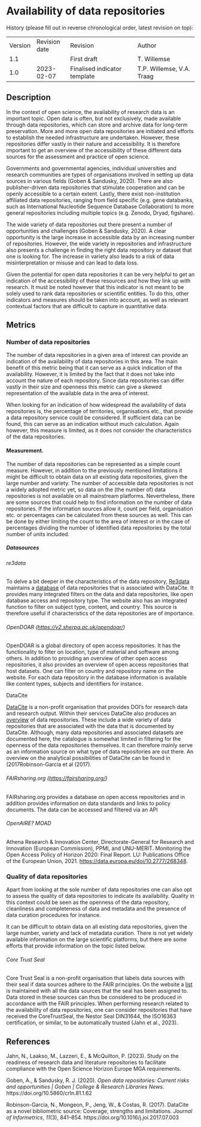 # Availability of data repositories {#availability-of-data-repositories .unnumbered}

History (please fill out in reverse chronological order, latest revision on top):

|         |               |                              |                           |
|---------|---------------|------------------------------|---------------------------|
| Version | Revision date | Revision                     | Author                    |
| 1.1     |               | First draft                  | T. Willemse               |
| 1.0     | 2023-02-07    | Finalised indicator template | T.P. Willemse, V.A. Traag |

## Description

In the context of open science, the availability of research data is an important topic. Open data is often, but not exclusively, made available through data repositories, which can store and archive data for long-term preservation. More and more open data repositories are initiated and efforts to establish the needed infrastructure are undertaken. However, these repositories differ vastly in their nature and accessibility. It is therefore important to get an overview of the accessibility of these different data sources for the assessment and practice of open science.

Governments and governmental agencies, individual universities and research communities are types of organisations involved in setting up data sources in various fields (Goben & Sandusky, 2020). There are also publisher-driven data repositories that stimulate cooperation and can be openly accessible to a certain extent. Lastly, there exist non-institution affiliated data repositories, ranging from field specific (e.g. gene databanks, such as International Nucleotide Sequence Database Collaboration) to more general repositories including multiple topics (e.g. Zenodo, Dryad, figshare).

The wide variety of data repositories out there present a number of opportunities and challenges (Goben & Sandusky, 2020). A clear opportunity is the large increase in accessible data by an increasing number of repositories. However, the wide variety in repositories and infrastructure also presents a challenge in finding the right data repository or dataset that one is looking for. The increase in variety also leads to a risk of data misinterpretation or misuse and can lead to data loss.

Given the potential for open data repositories it can be very helpful to get an indication of the accessibility of these resources and how they link up with research. It must be noted however that this indicator is not meant to be solely used to rank data repositories or scientific entities. To do this, other indicators and measures should be taken into account, as well as relevant contextual factors that are difficult to capture in quantitative data.

## Metrics

### Number of data repositories

The number of data repositories in a given area of interest can provide an indication of the availability of data repositories in this area. The main benefit of this metric being that it can serve as a quick indication of the availability. However, it is limited by the fact that it does not take into account the nature of each repository. Since data repositories can differ vastly in their size and openness this metric can give a skewed representation of the available data in the area of interest.

When looking for an indication of how widespread the availability of data repositories is, the percentage of territories, organisations etc., that provide a data repository service could be considered. If sufficient data can be found, this can serve as an indication without much calculation. Again however, this measure is limited, as it does not consider the characteristics of the data repositories.

#### Measurement.

The number of data repositories can be represented as a simple count measure. However, in addition to the previously mentioned limitations it might be difficult to obtain data on all existing data repositories, given the large number and variety. The number of accessible data repositories is not a widely adopted metric yet, so data on the (the number of) data repositories is not available on all mainstream platforms. Nevertheless, there are some sources that could help to find information on the number of data repositories. If the information sources allow it, count per field, organisation etc. or percentages can be calculated from these sources as well. This can be done by either limiting the count to the area of interest or in the case of percentages dividing the number of identified data repositories by the total number of units included.

##### Datasources

###### re3data

To delve a bit deeper in the characteristics of the data repository, [Re3data](https://www.re3data.org/) maintains a [database](https://www.re3data.org/search?query=&contentTypes%5b%5d=Databases) of data repositories that is associated with DataCite. It provides many integrated filters on the data and data repositories, like open database access and repository type. The website also has an integrated function to filter on subject type, content, and country. This source is therefore useful if characteristics of the data repositories are of importance.

###### OpenDOAR (<https://v2.sherpa.ac.uk/opendoar/>)

OpenDOAR is a global directory of open access repositories. It has the functionality to filter on location, type of material and software among others. In addition to providing an overview of other open access repositories, it also provides an overview of open access repositories that host datasets. One can filter on country and repository name on the website. For each data repository in the database information is available like content types, subjects and identifiers for instance.

DataCite

[DataCite](https://datacite.org/value.html) is a non-profit organisation that provides DOI’s for research data and research output. Within their services DataCite also produces an [overview](https://search.datacite.org/repositories) of data repositories. These include a wide variety of data repositories that are associated with the data that is documented by DataCite. Although, many data repositories and associated datasets are documented here, the catalogue is somewhat limited in filtering for the openness of the data repositories themselves. It can therefore mainly serve as an information source on what type of data repositories are out there. An overview on the analytical possibilities of DataCite can be found in (2017Robinson-Garcia et al (2017).

###### FAIRsharing.org (<https://fairsharing.org/>)

FAIRsharing.org provides a database on open access repositories and in addition provides information on data standards and links to policy documents. The data can be accessed and filtered via an API

###### OpenAIRE? MOAD

Athena Research & Innovation Center, Directorate-General for Research and Innovation (European Commission), PPMI, and UNU-MERIT. Monitoring the Open Access Policy of Horizon 2020: Final Report. LU: Publications Office of the European Union, 2021. <https://data.europa.eu/doi/10.2777/268348>.

### Quality of data repositories

Apart from looking at the sole number of data repositories one can also opt to assess the quality of data repositories to indicate its availability. Quality in this context could be seen as the openness of the data repository, cleanliness and completeness of data and metadata and the presence of data curation procedures for instance.

[]{#_Hlk130734965}

It can be difficult to obtain data on all existing data repositories, given the large number, variety and lack of metadata curation. There is not yet widely available information on the large scientific platforms, but there are some efforts that provide information on the topic listed below.

###### Core Trust Seal

Core Trust Seal is a non-profit organisation that labels data sources with their seal if data sources adhere to the FAIR principles. On the website a [list](https://amt.coretrustseal.org/certificates/) is maintained with all the data sources that the seal has been assigned to. Data stored in these sources can thus be considered to be produced in accordance with the FAIR principles. When performing research related to the availability of data repositories, one can consider repositories that have received the CoreTrustSeal, the Nestor Seal DIN31644, the ISO16363 certification, or similar, to be automatically trusted (Jahn et al., 2023).

## References

Jahn, N., Laakso, M., Lazzeri, E., & McQuilton, P. (2023). Study on the readiness of research data and literature repositories to facilitate compliance with the Open Science Horizon Europe MGA requirements.

Goben, A., & Sandusky, R. J. (2020). *Open data repositories: Current risks and opportunities \| Goben \| College & Research Libraries News*. https://doi.org/10.5860/crln.81.1.62

Robinson-Garcia, N., Mongeon, P., Jeng, W., & Costas, R. (2017). DataCite as a novel bibliometric source: Coverage, strengths and limitations. *Journal of Informetrics*, *11*(3), 841–854. https://doi.org/10.1016/j.joi.2017.07.003
